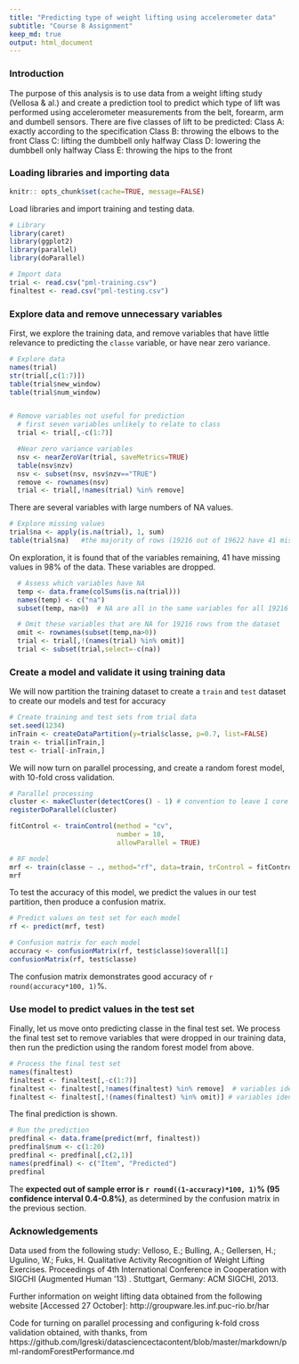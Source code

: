 ```yaml
---
title: "Predicting type of weight lifting using accelerometer data"
subtitle: "Course 8 Assignment"
keep_md: true
output: html_document
---
```


### Introduction
The purpose of this analysis is to use data from a weight lifting study (Vellosa & al.) and create a prediction tool to predict which type of lift was performed using accelerometer measurements from the belt, forearm, arm and dumbell sensors. There are five classes of lift to be predicted: Class A: exactly according to the specification 
Class B: throwing the elbows to the front 
Class C: lifting the dumbbell only halfway
Class D: lowering the dumbbell only halfway 
Class E: throwing the hips to the front


### Loading libraries and importing data
```r
knitr:: opts_chunk$set(cache=TRUE, message=FALSE)
```

Load libraries and import training and testing data.
```r

# Library
library(caret)
library(ggplot2)
library(parallel)
library(doParallel)

# Import data
trial <- read.csv("pml-training.csv")
finaltest <- read.csv("pml-testing.csv")
```


### Explore data and remove unnecessary variables
First, we explore the training data, and remove variables that have little relevance to predicting the `classe` variable, or have near zero variance.
```r
# Explore data
names(trial)
str(trial[,c(1:7)])
table(trial$new_window)
table(trial$num_window)


# Remove variables not useful for prediction
  # first seven variables unlikely to relate to class
  trial <- trial[,-c(1:7)]    

  #Near zero variance variables
  nsv <- nearZeroVar(trial, saveMetrics=TRUE)
  table(nsv$nzv)
  nsv <- subset(nsv, nsv$nzv=="TRUE")
  remove <- rownames(nsv)
  trial <- trial[,!names(trial) %in% remove]
```


There are several variables with large numbers of NA values. 

```r

# Explore missing values
trial$na <- apply(is.na(trial), 1, sum)
table(trial$na)   #the majority of rows (19216 out of 19622 have 41 missing values)
```

On exploration, it is found that of the variables remaining, 41 have missing values in 98% of the data. These variables are dropped.
```r
  # Assess which variables have NA
  temp <- data.frame(colSums(is.na(trial)))
  names(temp) <- c("na")
  subset(temp, na>0)  # NA are all in the same variables for all 19216 rows.

  # Omit these variables that are NA for 19216 rows from the dataset
  omit <- rownames(subset(temp,na>0))
  trial <- trial[,!(names(trial) %in% omit)]
  trial <- subset(trial,select=-c(na))
```


### Create a model and validate it using training data
We will now partition the training dataset to create a `train` and `test` dataset to create our models and test for accuracy

```r
# Create training and test sets from trial data
set.seed(1234)
inTrain <- createDataPartition(y=trial$classe, p=0.7, list=FALSE)
train <- trial[inTrain,]
test <- trial[-inTrain,]
```

We will now turn on parallel processing, and create a random forest model, with 10-fold cross validation.

```r

# Parallel processing
cluster <- makeCluster(detectCores() - 1) # convention to leave 1 core for OS
registerDoParallel(cluster)

fitControl <- trainControl(method = "cv",
                           number = 10,
                           allowParallel = TRUE)

# RF model
mrf <- train(classe ~ ., method="rf", data=train, trControl = fitControl)
mrf
```

To test the accuracy of this model, we predict the values in our test partition, then produce a confusion matrix.
```r
# Predict values on test set for each model
rf <- predict(mrf, test)

# Confusion matrix for each model
accuracy <- confusionMatrix(rf, test$classe)$overall[1]
confusionMatrix(rf, test$classe)
```

The confusion matrix demonstrates good accuracy of `r round(accuracy*100, 1)`%. 

### Use model to predict values in the test set
Finally, let us move onto predicting classe in the final test set.
We process the final test set to remove variables that were dropped in our training data, then run the prediction using the random forest model from above.

```r
# Process the final test set
names(finaltest)
finaltest <- finaltest[,-c(1:7)]
finaltest <- finaltest[,!names(finaltest) %in% remove]  # variables identified in training with near 0 variance
finaltest <- finaltest[,!(names(finaltest) %in% omit)] # variables identified in training with many NA values
```


The final prediction is shown.
```r
# Run the prediction
predfinal <- data.frame(predict(mrf, finaltest))
predfinal$num <- c(1:20)
predfinal <- predfinal[,c(2,1)]
names(predfinal) <- c("Item", "Predicted")
predfinal
```

The **expected out of sample error is `r round((1-accuracy)*100, 1)`% (95 confidence interval 0.4-0.8%)**, as determined by the confusion matrix in the previous section.


### Acknowledgements
Data used from the following study:
Velloso, E.; Bulling, A.; Gellersen, H.; Ugulino, W.; Fuks, H. Qualitative Activity Recognition of Weight Lifting Exercises. Proceedings of 4th International Conference in Cooperation with SIGCHI (Augmented Human '13) . Stuttgart, Germany: ACM SIGCHI, 2013.

Further information on weight lifting data obtained from the following website [Accessed 27 October]: http://groupware.les.inf.puc-rio.br/har

Code for turning on parallel processing and configuring k-fold cross validation obtained, with thanks, from https://github.com/lgreski/datasciencectacontent/blob/master/markdown/pml-randomForestPerformance.md

